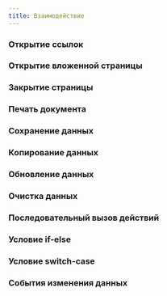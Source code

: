 ```yaml
---
title: Взаимодействие
---
```


### Открытие ссылок
<Sandbox height={100} projectId="uxcomponents_actions_link" />

### Открытие вложенной страницы
<Sandbox height={250} projectId="uxcomponents_actions_open_page" />

### Закрытие страницы
<Sandbox height={250} projectId="uxcomponents_actions_close" />

### Печать документа
<Sandbox height={250} projectId="uxcomponents_actions_print" />

### Сохранение данных
<Sandbox height={250} projectId="uxcomponents_actions_submit" />

### Копирование данных
<Sandbox height={250} projectId="uxcomponents_actions_copy" />

### Обновление данных
<Sandbox height={250} projectId="uxcomponents_actions_refresh" />

### Очистка данных
<Sandbox height={250} projectId="uxcomponents_actions_clear" />

### Последовательный вызов действий
<Sandbox height={350} projectId="uxcomponents_actions_multi_actions" />

### Условие if-else
<Sandbox height={450} projectId="uxcomponents_actions_if_else" />

### Условие switch-case
<Sandbox height={450} projectId="uxcomponents_actions_switch_case" />

### События изменения данных
<Sandbox height={250} projectId="uxcomponents_actions_change_data_events" />
